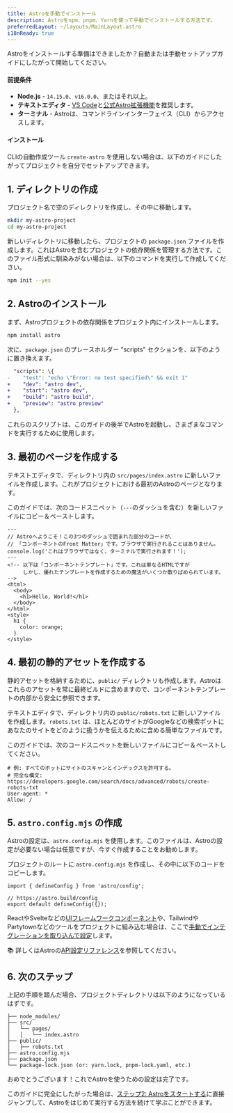 ```yaml
---
title: Astroを手動でインストール
description: Astroをnpm、pnpm、Yarnを使って手動でインストールする方法です。
preferredLayout: ~/layouts/MainLayout.astro
i18nReady: true
---
```


Astroをインストールする準備はできましたか？自動または手動セットアップガイドにしたがって開始してください。

#### 前提条件

- **Node.js** - `14.15.0`、`v16.0.0`、またはそれ以上。
- **テキストエディタ** - [VS Code](https://code.visualstudio.com/)と[公式Astro拡張機能](https://marketplace.visualstudio.com/items?itemName=astro-build.astro-vscode)を推奨します。
- **ターミナル** - Astroは、コマンドラインインターフェイス（CLI）からアクセスします。

<InstallGuideTabGroup />

#### インストール

CLIの自動作成ツール `create-astro` を使用しない場合は、以下のガイドにしたがってプロジェクトを自分でセットアップできます。

## 1. ディレクトリの作成

プロジェクト名で空のディレクトリを作成し、その中に移動します。

```bash
mkdir my-astro-project
cd my-astro-project
```

新しいディレクトリに移動したら、プロジェクトの `package.json` ファイルを作成します。これはAstroを含むプロジェクトの依存関係を管理する方法です。このファイル形式に馴染みがない場合は、以下のコマンドを実行して作成してください。

```bash
npm init --yes
```


## 2. Astroのインストール

まず、Astroプロジェクトの依存関係をプロジェクト内にインストールします。

```bash
npm install astro
```

次に、`package.json` のプレースホルダー "scripts" セクションを、以下のように置き換えます。

```diff
  "scripts": \{
-    "test": "echo \"Error: no test specified\" && exit 1"
+    "dev": "astro dev",
+    "start": "astro dev",
+    "build": "astro build",
+    "preview": "astro preview"
  },
```

これらのスクリプトは、このガイドの後半でAstroを起動し、さまざまなコマンドを実行するために使用します。


## 3. 最初のページを作成する

テキストエディタで、ディレクトリ内の `src/pages/index.astro` に新しいファイルを作成します。これがプロジェクトにおける最初のAstroのページとなります。

このガイドでは、次のコードスニペット（`---`のダッシュを含む）を新しいファイルにコピー＆ペーストします。

```astro
---
// Astroへようこそ！この3つのダッシュで囲まれた部分のコードが、
// 「コンポーネントのFront Matter」です。ブラウザで実行されることはありません。
console.log('これはブラウザではなく、ターミナルで実行されます！');
---
<!-- 以下は「コンポーネントテンプレート」です。これは単なるHTMLですが
     しかし、優れたテンプレートを作成するための魔法がいくつか散りばめられています。 -->
<html>
  <body>
    <h1>Hello, World!</h1>
  </body>
</html>
<style>
  h1 {
    color: orange;
  }
</style>
```

## 4. 最初の静的アセットを作成する

静的アセットを格納するために、`public/` ディレクトリも作成します。Astroはこれらのアセットを常に最終ビルドに含めますので、コンポーネントテンプレートの内部から安全に参照できます。

テキストエディタで、ディレクトリ内の `public/robots.txt` に新しいファイルを作成します。`robots.txt` は、ほとんどのサイトがGoogleなどの検索ボットにあなたのサイトをどのように扱うかを伝えるために含める簡単なファイルです。

このガイドでは、次のコードスニペットを新しいファイルにコピー＆ペーストしてください。

```
# 例: すべてのボットにサイトのスキャンとインデックスを許可する。
# 完全な構文: https://developers.google.com/search/docs/advanced/robots/create-robots-txt
User-agent: *
Allow: /
```

## 5. `astro.config.mjs` の作成

Astroの設定は、`astro.config.mjs` を使用します。このファイルは、Astroの設定が必要ない場合は任意ですが、今すぐ作成することをお勧めします。

プロジェクトのルートに `astro.config.mjs` を作成し、その中に以下のコードをコピーします。

```
import { defineConfig } from 'astro/config';

// https://astro.build/config
export default defineConfig({});
```

ReactやSvelteなどの[UIフレームワークコンポーネント](/ja/core-concepts/framework-components/)や、TailwindやPartytownなどのツールをプロジェクトに組み込む場合は、ここで[手動でインテグレーションを取り込んで設定](/ja/guides/integrations-guide/)します。

📚 詳しくはAstroの[API設定リファレンス](/ja/reference/configuration-reference/)を参照してください。


## 6. 次のステップ

上記の手順を踏んだ場合、プロジェクトディレクトリは以下のようになっているはずです。

```
├── node_modules/
├── src/
│   └── pages/
│   │   └── index.astro
├── public/
│   ├── robots.txt
├── astro.config.mjs
├── package.json
└── package-lock.json (or: yarn.lock, pnpm-lock.yaml, etc.)
```

おめでとうございます！これでAstroを使うための設定は完了です。

このガイドに完全にしたがった場合は、[ステップ2: Astroをスタートする](/ja/install/auto/#2-astroをスタートする-)に直接ジャンプして、Astroをはじめて実行する方法を続けて学ぶことができます。
